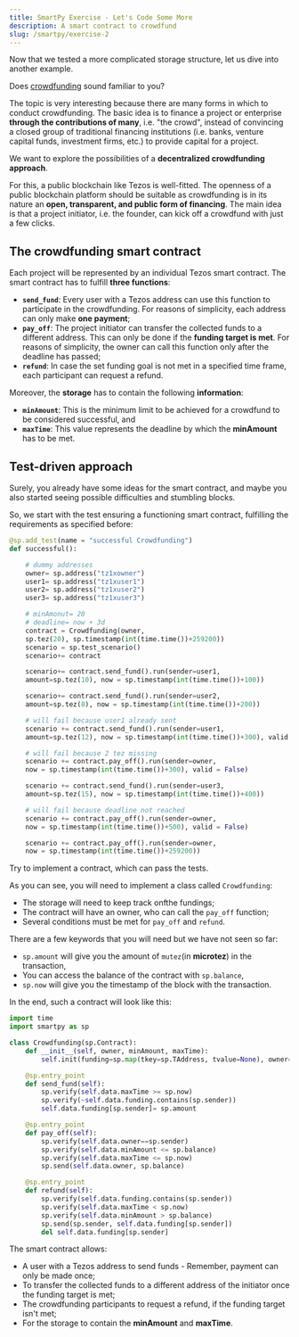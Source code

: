 ```yaml
---
title: SmartPy Exercise - Let's Code Some More
description: A smart contract to crowdfund
slug: /smartpy/exercise-2
---
```


Now that we tested a more complicated storage structure, let us dive into another example.

Does [crowdfunding](https://en.wikipedia.org/wiki/Crowdfunding) sound familiar to you?

The topic is very interesting because there are many forms in which to conduct crowdfunding. The basic idea is to finance a project or enterprise **through the contributions of many**, i.e. "the crowd", instead of convincing a closed group of traditional financing institutions (i.e. banks, venture capital funds, investment firms, etc.) to provide capital for a project.

We want to explore the possibilities of a **decentralized crowdfunding approach**.

For this, a public blockchain like Tezos is well-fitted. The openness of a public blockchain platform should be suitable as crowdfunding is in its nature an **open, transparent, and public form of financing**. The main idea is that a project initiator, i.e. the founder, can kick off a crowdfund with just a few clicks.

## The crowdfunding smart contract

Each project will be represented by an individual Tezos smart contract. The smart contract has to fulfill **three functions**:

* **`send_fund`**: Every user with a Tezos address can use this function to participate in the crowdfunding. For reasons of simplicity, each address can only make **one payment**;
* **`pay_off`**: The project initiator can transfer the collected funds to a different address. This can only be done if the **funding target is met**. For reasons of simplicity, the owner can call this function only after the deadline has passed;
* **`refund`**: In case the set funding goal is not met in a specified time frame, each participant can request a refund.

Moreover, the **storage** has to contain the following **information**:

* **`minAmount`**: This is the minimum limit to be achieved for a crowdfund to be considered successful, and
* **`maxTime`**: This value represents the deadline by which the **minAmount** has to be met.

## Test-driven approach

Surely, you already have some ideas for the smart contract, and maybe you also started seeing possible difficulties and stumbling blocks.

So, we start with the test ensuring a functioning smart contract, fulfilling the requirements as specified before:

```python
@sp.add_test(name = "successful Crowdfunding")
def successful():

    # dummy addresses
    owner= sp.address("tz1xowner")
    user1= sp.address("tz1xuser1")
    user2= sp.address("tz1xuser2")
    user3= sp.address("tz1xuser3")

    # minAmonut= 20
    # deadline= now + 3d
    contract = Crowdfunding(owner, 
    sp.tez(20), sp.timestamp(int(time.time())+259200))
    scenario = sp.test_scenario()
    scenario+= contract

    scenario+= contract.send_fund().run(sender=user1, 
    amount=sp.tez(10), now = sp.timestamp(int(time.time())+100))

    scenario+= contract.send_fund().run(sender=user2, 
    amount=sp.tez(8), now = sp.timestamp(int(time.time())+200))

    # will fail because user1 already sent
    scenario += contract.send_fund().run(sender=user1, 
    amount=sp.tez(12), now = sp.timestamp(int(time.time())+300), valid = False)

    # will fail because 2 tez missing
    scenario += contract.pay_off().run(sender=owner, 
    now = sp.timestamp(int(time.time())+300), valid = False)

    scenario += contract.send_fund().run(sender=user3, 
    amount=sp.tez(15), now = sp.timestamp(int(time.time())+400))

    # will fail because deadline not reached
    scenario += contract.pay_off().run(sender=owner, 
    now = sp.timestamp(int(time.time())+500), valid = False)

    scenario += contract.pay_off().run(sender=owner, 
    now = sp.timestamp(int(time.time())+259200))
```

Try to implement a contract, which can pass the tests. 

As you can see, you will need to implement a class called `Crowdfunding`:

- The storage will need to keep track onfthe fundings;
- The contract will have an owner, who can call the `pay_off` function;
- Several conditions must be met for `pay_off` and `refund`.

There are a few keywords that you will need but we have not seen so far:

- `sp.amount` will give you the amount of `mutez`(in **microtez**) in the transaction,
- You can access the balance of the contract with `sp.balance`,
- `sp.now` will give you the timestamp of the block with the transaction. 

In the end, such a contract will look like this:

```python
import time
import smartpy as sp

class Crowdfunding(sp.Contract):
    def __init__(self, owner, minAmount, maxTime):
        self.init(funding=sp.map(tkey=sp.TAddress, tvalue=None), owner=owner, minAmount=minAmount, maxTime=maxTime)

    @sp.entry_point
    def send_fund(self):
        sp.verify(self.data.maxTime >= sp.now) 
        sp.verify(~self.data.funding.contains(sp.sender))
        self.data.funding[sp.sender]= sp.amount

    @sp.entry_point
    def pay_off(self):
        sp.verify(self.data.owner==sp.sender)
        sp.verify(self.data.minAmount <= sp.balance)
        sp.verify(self.data.maxTime <= sp.now)
        sp.send(self.data.owner, sp.balance)

    @sp.entry_point
    def refund(self):
        sp.verify(self.data.funding.contains(sp.sender))
        sp.verify(self.data.maxTime < sp.now)
        sp.verify(self.data.minAmount > sp.balance)
        sp.send(sp.sender, self.data.funding[sp.sender])
        del self.data.funding[sp.sender]
```

The smart contract allows:

* A user with a Tezos address to send funds - Remember, payment can only be made once;
* To transfer the collected funds to a different address of the initiator once the funding target is met;
* The crowdfunding participants to request a refund, if the funding target isn't met;
* For the storage to contain the **minAmount** and **maxTime**.
